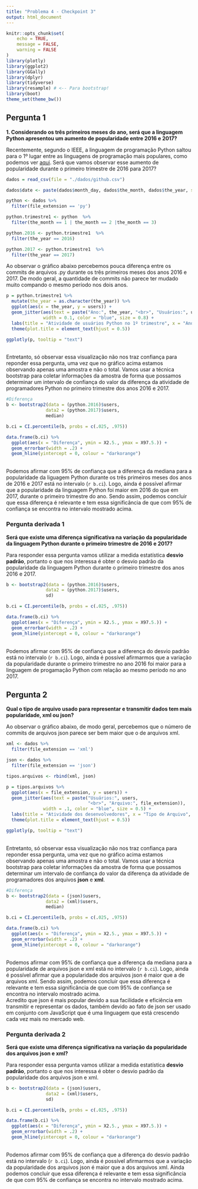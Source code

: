 ```yaml
---
title: "Problema 4 - Checkpoint 3"
output: html_document
---
```


```r

knitr::opts_chunk$set(
	echo = TRUE,
	message = FALSE,
	warning = FALSE
)
library(plotly)
library(ggplot2)
library(GGally)
library(dplyr)
library(tidyverse)
library(resample) # <-- Para bootstrap!
library(boot) 
theme_set(theme_bw())

```

## Pergunta 1

**1. Considerando os três primeiros meses do ano, será que a linguagem Python apresentou um aumento de popularidade entre 2016 e 2017?**

Recentemente, segundo o IEEE, a linguagem de programação Python saltou para o 1º lugar entre as linguagens de programação mais populares, como podemos ver [aqui](http://spectrum.ieee.org/computing/software/the-2017-top-programming-languages). Será que vamos observar esse aumento de popularidade durante o primeiro trimestre de 2016 para 2017? 

```r
dados = read_csv(file = "./dados/github.csv") 

dados$date <- paste(dados$month_day, dados$the_month, dados$the_year, sep = "-")

python <- dados %>% 
  filter(file_extension == 'py')

python.trimestre1 <- python  %>%
  filter(the_month == 1 | the_month == 2 |the_month == 3)

python.2016 <- python.trimestre1  %>%
  filter(the_year == 2016)

python.2017 <- python.trimestre1  %>%
  filter(the_year == 2017)
```

Ao observar o gráfico abaixo percebemos pouca diferença entre os commits de arquivos .py durante os três primeiros meses dos anos 2016 e 2017. De modo geral, a quantidade de commits não parece ter mudado muito compando o mesmo período nos dois anos.

```r
p = python.trimestre1 %>%
  mutate(the_year = as.character(the_year)) %>%
  ggplot(aes(x = the_year, y = users)) +
  geom_jitter(aes(text = paste("Ano:", the_year, "<br>", "Usuários:", users)),
              width = 0.1, color = "blue", size = 0.8) +
  labs(title = "Atividade de usuários Python no 1º trimestre", x = "Ano", y = "Usuários") +
  theme(plot.title = element_text(hjust = 0.5))

ggplotly(p, tooltip = "text")
```
  <br/>
Entretanto, só observar essa visualização não nos traz confiança para reponder essa pergunta, uma vez que no gráfico acima estamos observando apenas uma amostra e não o total. Vamos usar a técnica bootstrap para coletar informações da amostra de forma que possamos determinar um intervalo de confiança do valor da diferença da atividade de programadores Python no primeiro trimestre dos anos 2016 e 2017.

```r
#Diferença
b <- bootstrap2(data = (python.2016)$users, 
               data2 = (python.2017)$users,
               median)

b.ci = CI.percentile(b, probs = c(.025, .975))

data.frame(b.ci) %>% 
  ggplot(aes(x = "Diferença", ymin = X2.5., ymax = X97.5.)) + 
  geom_errorbar(width = .2) + 
  geom_hline(yintercept = 0, colour = "darkorange")
```
  <br/>
Podemos afirmar com 95% de confiança que a diferença da mediana para a popularidade da liguagem Python durante os três primeiros meses dos anos de 2016 e 2017 está no intervalo (`r b.ci`). Logo, ainda é possível afirmar que a popularidade da linguagem Python foi maior em 2016 do que em 2017, durante o primeiro trimestre do ano. Sendo assim, podemos concluir que essa diferença é relevante e tem essa significância de que com 95% de confiança se encontra no intervalo mostrado acima.

### Pergunta derivada 1

**Será que existe uma diferença significativa na variação da popularidade da linguagem Python durante o primeiro trimestre de 2016 e 2017?**

Para responder essa pergunta vamos utilizar a medida estatística **desvio padrão**, portanto o que nos interessa é obter o desvio padrão da popularidade da linguagem Python durante o primeiro trimestre dos anos 2016 e 2017.

```r

b <- bootstrap2(data = (python.2016)$users, 
               data2 = (python.2017)$users,
               sd)

b.ci = CI.percentile(b, probs = c(.025, .975))

data.frame(b.ci) %>% 
  ggplot(aes(x = "Diferença", ymin = X2.5., ymax = X97.5.)) + 
  geom_errorbar(width = .2) + 
  geom_hline(yintercept = 0, colour = "darkorange")

```
  <br/>
Podemos afirmar com 95% de confiança que a diferença do desvio padrão está no intervalo (`r b.ci`). Logo, ainda é possível afirmarmos que a variação da popularidade durante o primeiro trimestre no ano 2016 foi maior para a linguagem de progamação Python com relação ao mesmo período no ano 2017.

## Pergunta 2

**Qual o tipo de arquivo usado para representar e transmitir dados tem mais popularidade, xml ou json?**

Ao observar o gráfico abaixo, de modo geral, percebemos que o número de commits de arquivos json parece ser bem maior que o de arquivos xml. 

```r

xml <- dados %>%
  filter(file_extension == 'xml')

json <- dados %>%
  filter(file_extension == 'json')

tipos.arquivos <- rbind(xml, json)

p = tipos.arquivos %>%
  ggplot(aes(x = file_extension, y = users)) +
  geom_jitter(aes(text = paste("Usuários:", users, 
                               "<br>", "Arquivo:", file_extension)),
              width = .1, color = "blue", size = 0.5) +
  labs(title = "Atividade dos desenvolvedores", x = "Tipo de Arquivo", y = "Usuários") +
  theme(plot.title = element_text(hjust = 0.5))

ggplotly(p, tooltip = "text")
```
  <br/>
Entretanto, só observar essa visualização não nos traz confiança para reponder essa pergunta, uma vez que no gráfico acima estamos observando apenas uma amostra e não o total. Vamos usar a técnica bootstrap para coletar informações da amostra de forma que possamos determinar um intervalo de confiança do valor da diferença da atividade de programadores dos arquivos **json** e **xml**.

```r
#Diferença
b <- bootstrap2(data = (json)$users, 
               data2 = (xml)$users,
               median)

b.ci = CI.percentile(b, probs = c(.025, .975))

data.frame(b.ci) %>% 
  ggplot(aes(x = "Diferença", ymin = X2.5., ymax = X97.5.)) + 
  geom_errorbar(width = .2) + 
  geom_hline(yintercept = 0, colour = "darkorange")
```
  <br/>
Podemos afirmar com 95% de confiança que a diferença da mediana para a popularidade de arquivos json e xml está no intervalo (`r b.ci`). Logo, ainda é possível afirmar que a popularidade dos arquivos json é maior que a de arquivos xml. Sendo assim, podemos concluir que essa diferença é relevante e tem essa significância de que com 95% de confiança se encontra no intervalo mostrado acima.
  <br/>
Acredito que json é mais popular devido a sua facilidade e eficiência em transmitir e representar os dados, também devido ao fato de json ser usado em conjunto com JavaScript que é uma linguagem que está crescendo cada vez mais no mercado web.

### Pergunta derivada 2

**Será que existe uma diferença significativa na variação da popularidade dos arquivos json e xml?**

Para responder essa pergunta vamos utilizar a medida estatística **desvio padrão**, portanto o que nos interessa é obter o desvio padrão da popularidade dos arquivos json e xml.

```r

b <- bootstrap2(data = (json)$users, 
               data2 = (xml)$users,
               sd)

b.ci = CI.percentile(b, probs = c(.025, .975))

data.frame(b.ci) %>% 
  ggplot(aes(x = "Diferença", ymin = X2.5., ymax = X97.5.)) + 
  geom_errorbar(width = .2) + 
  geom_hline(yintercept = 0, colour = "darkorange")

```
  <br/>
Podemos afirmar com 95% de confiança que a diferença do desvio padrão está no intervalo (`r b.ci`). Logo, ainda é possível afirmarmos que a variação da popularidade dos arquivos json é maior que a dos arquivos xml. Ainda podemos concluir que essa diferença é relevante e tem essa significância de que com 95% de confiança se encontra no intervalo mostrado acima.